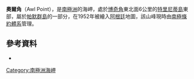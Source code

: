 {{Coord|63|51|S|60|38|W|source:GNIS|display=title}}

'''奧爾角'''（Awl Point），是[[南極洲|南極洲]]的海岬，處於[[博奇角|博奇角]]東北面6公里的[[特里尼蒂島|特里尼蒂島]]東部，屬於[[帕默群島|帕默群島]]的一部分，在1952年被繪入[[阿根廷|阿根廷]]地圖，該山峰現時由[[南極條約體系|南極條約體系]]管理。

==參考資料==
* {{usgs-gazetteer|id=785}}

{{Antarctica-geo-stub}}
[[Category:南極洲海岬|Category:南極洲海岬]]